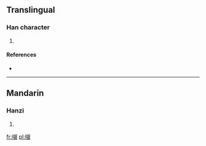 ==Translingual==

===Han character===
{{Han char|rn=75|rad=木|as=14|sn=18|four=5793<sub>2</sub>|canj=木金日女 (DCAV)}}

# {{defn|Han|sort=木14}}

====References====
* {{Han ref|kx=0558.130|dkj=15711|dj=0947.140|hdz=21309.120|uh=6AAD|ud=27309|bh=EFE7|bd=61415}}

----

==Mandarin==

===Hanzi===
{{cmn-hanzi|pin=[[yín]] ([[yin2]])|wg=yin<sup>2</sup>}}

# {{defn|lang=cmn|sort=木14}}

[[fr:檭]]
[[pl:檭]]